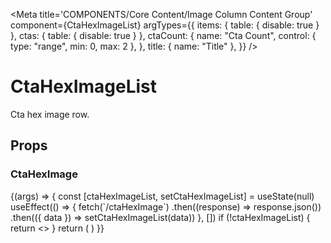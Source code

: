 
<Meta
  title='COMPONENTS/Core Content/Image Column Content Group'
  component={CtaHexImageList}
  argTypes={{
    items: { table: { disable: true } },
    ctas: { table: { disable: true } },
    ctaCount: {
      name: "Cta Count",
      control: { type: "range", min: 0, max: 2 },
    },
    title: { name: "Title" },
  }}
/>

# CtaHexImageList

Cta hex image row.

## Props

<Props of={CtaHexImageList} />

### CtaHexImage

<Preview>
  <Story name='Image Column Content Group' args={{ ctaCount: 2 }}>
    {(args) => {
      const [ctaHexImageList, setCtaHexImageList] = useState(null)
      useEffect(() => {
        fetch(`/ctaHexImage`)
          .then((response) => response.json())
          .then(({ data }) => setCtaHexImageList(data))
      }, [])
      if (!ctaHexImageList) {
        return <></>
      }
      return (
        <CtaHexImageList
          title={args.title || ctaHexImageList.title}
          items={ctaHexImageList.items}
          ctas={ctaHexImageList.ctas.slice(0, args.ctaCount)}
        />
      )
    }}
  </Story>
</Preview>
